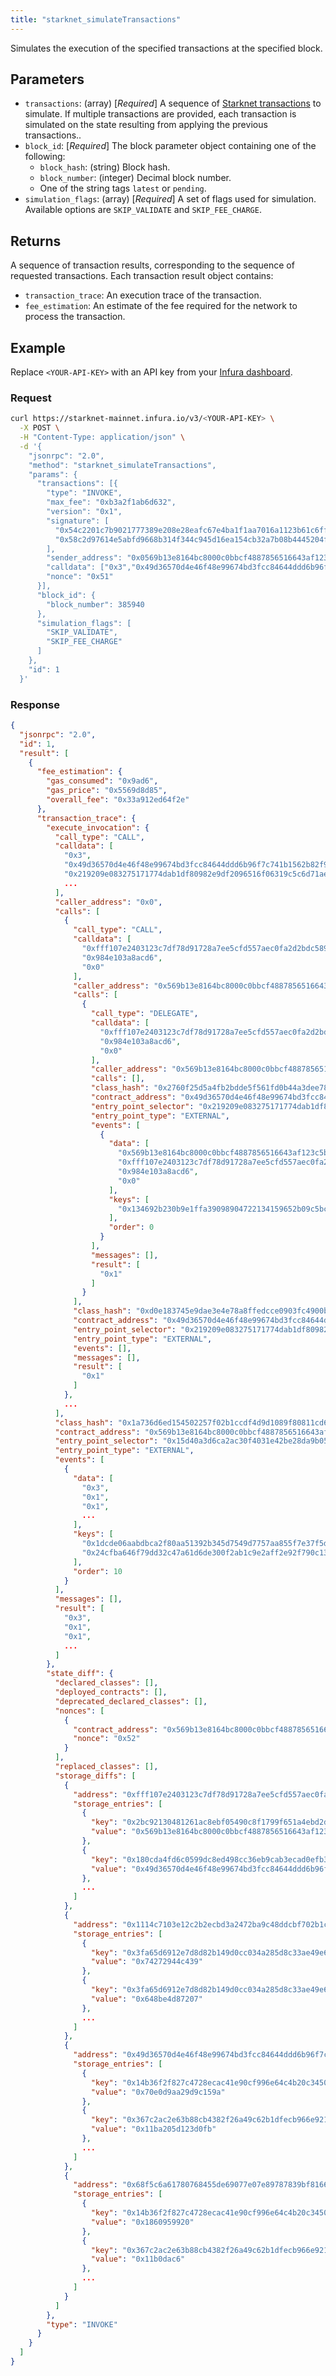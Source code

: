 ```yaml
---
title: "starknet_simulateTransactions"
---
```



Simulates the execution of the specified transactions at the specified block.

## Parameters

- `transactions`: (array) [*Required*] A sequence of
  [Starknet transactions](https://docs.starknet.io/documentation/architecture_and_concepts/Network_Architecture/transactions/)
  to simulate.
  If multiple transactions are provided, each transaction is simulated on the state resulting from
  applying the previous transactions..
- `block_id`: [*Required*] The block parameter object containing one of the following:
  - `block_hash`: (string) Block hash.
  - `block_number`: (integer) Decimal block number.
  - One of the string tags `latest` or `pending`.
- `simulation_flags`: (array) [*Required*] A set of flags used for simulation.
  Available options are `SKIP_VALIDATE` and `SKIP_FEE_CHARGE`.

## Returns

A sequence of transaction results, corresponding to the sequence of requested transactions.
Each transaction result object contains:

- `transaction_trace`: An execution trace of the transaction.
- `fee_estimation`: An estimate of the fee required for the network to process the transaction.

## Example

Replace `<YOUR-API-KEY>` with an API key from your [Infura dashboard](https://infura.io/dashboard).

### Request

<Tabs>
<TabItem value="curl">

```bash
curl https://starknet-mainnet.infura.io/v3/<YOUR-API-KEY> \
  -X POST \
  -H "Content-Type: application/json" \
  -d '{
    "jsonrpc": "2.0",
    "method": "starknet_simulateTransactions",
    "params": {
      "transactions": [{
        "type": "INVOKE",
        "max_fee": "0xb3a2f1ab6d632",
        "version": "0x1",
        "signature": [
          "0x54c2201c7b9021777389e208e28eafc67e4ba1f1aa7016a1123b61c6ff79c29",
          "0x58c2d97614e5abfd9668b314f344c945d16ea154cb32a7b08b4445204f1f1d3"
        ],
        "sender_address": "0x0569b13e8164bc8000c0bbcf4887856516643af123c5bc3b01e229e92f9cfd10",
        "calldata": ["0x3","0x49d36570d4e46f48e99674bd3fcc84644ddd6b96f7c741b1562b82f9e004dc7","0x219209e083275171774dab1df80982e9df2096516f06319c5c6d71ae0a8480c","0x3","0xfff107e2403123c7df78d91728a7ee5cfd557aec0fa2d2bdc5891c286bbfff","0x984e103a8acd6","0x0","0x68f5c6a61780768455de69077e07e89787839bf8166decfbf92b645209c0fb8","0x219209e083275171774dab1df80982e9df2096516f06319c5c6d71ae0a8480c","0x3","0xfff107e2403123c7df78d91728a7ee5cfd557aec0fa2d2bdc5891c286bbfff","0x4c4b40","0x0","0xfff107e2403123c7df78d91728a7ee5cfd557aec0fa2d2bdc5891c286bbfff","0x2f0b3c5710379609eb5495f1ecd348cb28167711b73609fe565a72734550354","0xe","0x569b13e8164bc8000c0bbcf4887856516643af123c5bc3b01e229e92f9cfd10","0x49d36570d4e46f48e99674bd3fcc84644ddd6b96f7c741b1562b82f9e004dc7","0x68f5c6a61780768455de69077e07e89787839bf8166decfbf92b645209c0fb8","0x1f4","0xa76cc","0xa7b5e","0x984e103a8acd6","0x0","0x4c4b40","0x0","0x9542431aa6bf1","0x0","0x4ac4a0","0x0"],
        "nonce": "0x51"
      }],
      "block_id": {
        "block_number": 385940
      },
      "simulation_flags": [
        "SKIP_VALIDATE",
        "SKIP_FEE_CHARGE"
      ]
    },
    "id": 1
  }'
```

</TabItem>
</Tabs>

### Response

<Tabs>
<TabItem value="JSON">

```json
{
  "jsonrpc": "2.0",
  "id": 1,
  "result": [
    {
      "fee_estimation": {
        "gas_consumed": "0x9ad6",
        "gas_price": "0x5569d8d85",
        "overall_fee": "0x33a912ed64f2e"
      },
      "transaction_trace": {
        "execute_invocation": {
          "call_type": "CALL",
          "calldata": [
            "0x3",
            "0x49d36570d4e46f48e99674bd3fcc84644ddd6b96f7c741b1562b82f9e004dc7",
            "0x219209e083275171774dab1df80982e9df2096516f06319c5c6d71ae0a8480c",
            ...
          ],
          "caller_address": "0x0",
          "calls": [
            {
              "call_type": "CALL",
              "calldata": [
                "0xfff107e2403123c7df78d91728a7ee5cfd557aec0fa2d2bdc5891c286bbfff",
                "0x984e103a8acd6",
                "0x0"
              ],
              "caller_address": "0x569b13e8164bc8000c0bbcf4887856516643af123c5bc3b01e229e92f9cfd10",
              "calls": [
                {
                  "call_type": "DELEGATE",
                  "calldata": [
                    "0xfff107e2403123c7df78d91728a7ee5cfd557aec0fa2d2bdc5891c286bbfff",
                    "0x984e103a8acd6",
                    "0x0"
                  ],
                  "caller_address": "0x569b13e8164bc8000c0bbcf4887856516643af123c5bc3b01e229e92f9cfd10",
                  "calls": [],
                  "class_hash": "0x2760f25d5a4fb2bdde5f561fd0b44a3dee78c28903577d37d669939d97036a0",
                  "contract_address": "0x49d36570d4e46f48e99674bd3fcc84644ddd6b96f7c741b1562b82f9e004dc7",
                  "entry_point_selector": "0x219209e083275171774dab1df80982e9df2096516f06319c5c6d71ae0a8480c",
                  "entry_point_type": "EXTERNAL",
                  "events": [
                    {
                      "data": [
                        "0x569b13e8164bc8000c0bbcf4887856516643af123c5bc3b01e229e92f9cfd10",
                        "0xfff107e2403123c7df78d91728a7ee5cfd557aec0fa2d2bdc5891c286bbfff",
                        "0x984e103a8acd6",
                        "0x0"
                      ],
                      "keys": [
                        "0x134692b230b9e1ffa39098904722134159652b09c5bc41d88d6698779d228ff"
                      ],
                      "order": 0
                    }
                  ],
                  "messages": [],
                  "result": [
                    "0x1"
                  ]
                }
              ],
              "class_hash": "0xd0e183745e9dae3e4e78a8ffedcce0903fc4900beace4e0abf192d4c202da3",
              "contract_address": "0x49d36570d4e46f48e99674bd3fcc84644ddd6b96f7c741b1562b82f9e004dc7",
              "entry_point_selector": "0x219209e083275171774dab1df80982e9df2096516f06319c5c6d71ae0a8480c",
              "entry_point_type": "EXTERNAL",
              "events": [],
              "messages": [],
              "result": [
                "0x1"
              ]
            },
            ...
          ],
          "class_hash": "0x1a736d6ed154502257f02b1ccdf4d9d1089f80811cd6acad48e6b6a9d1f2003",
          "contract_address": "0x569b13e8164bc8000c0bbcf4887856516643af123c5bc3b01e229e92f9cfd10",
          "entry_point_selector": "0x15d40a3d6ca2ac30f4031e42be28da9b056fef9bb7357ac5e85627ee876e5ad",
          "entry_point_type": "EXTERNAL",
          "events": [
            {
              "data": [
                "0x3",
                "0x1",
                "0x1",
                ...
              ],
              "keys": [
                "0x1dcde06aabdbca2f80aa51392b345d7549d7757aa855f7e37f5d335ac8243b1",
                "0x24cfba646f79dd32c47a61d6de300f2ab1c9e2aff2e92f790c1368cd177d69c"
              ],
              "order": 10
            }
          ],
          "messages": [],
          "result": [
            "0x3",
            "0x1",
            "0x1",
            ...
          ]
        },
        "state_diff": {
          "declared_classes": [],
          "deployed_contracts": [],
          "deprecated_declared_classes": [],
          "nonces": [
            {
              "contract_address": "0x569b13e8164bc8000c0bbcf4887856516643af123c5bc3b01e229e92f9cfd10",
              "nonce": "0x52"
            }
          ],
          "replaced_classes": [],
          "storage_diffs": [
            {
              "address": "0xfff107e2403123c7df78d91728a7ee5cfd557aec0fa2d2bdc5891c286bbfff",
              "storage_entries": [
                {
                  "key": "0x2bc92130481261ac8ebf05490c8f1799f651a4ebd2d64f0101f2a3f41bb441",
                  "value": "0x569b13e8164bc8000c0bbcf4887856516643af123c5bc3b01e229e92f9cfd10"
                },
                {
                  "key": "0x180cda4fd6c0599dc8ed498cc36eb9cab3ecad0efb3ccfd59043fbdd692374b",
                  "value": "0x49d36570d4e46f48e99674bd3fcc84644ddd6b96f7c741b1562b82f9e004dc7"
                },
                ...
              ]
            },
            {
              "address": "0x1114c7103e12c2b2ecbd3a2472ba9c48ddcbf702b1c242dd570057e26212111",
              "storage_entries": [
                {
                  "key": "0x3fa65d6912e7d8d82b149d0cc034a285d8c33ae49e659642a4fd2e380937b7",
                  "value": "0x74272944c439"
                },
                {
                  "key": "0x3fa65d6912e7d8d82b149d0cc034a285d8c33ae49e659642a4fd2e380937b8",
                  "value": "0x648be4d87207"
                },
                ...
              ]
            },
            {
              "address": "0x49d36570d4e46f48e99674bd3fcc84644ddd6b96f7c741b1562b82f9e004dc7",
              "storage_entries": [
                {
                  "key": "0x14b36f2f827c4728ecac41e90cf996e64c4b20c345087b6be56bbe680051a1f",
                  "value": "0x70e0d9aa29d9c159a"
                },
                {
                  "key": "0x367c2ac2e63b88cb4382f26a49c62b1dfecb966e92138c574cfbec611723cce",
                  "value": "0x11ba205d123d0fb"
                },
                ...
              ]
            },
            {
              "address": "0x68f5c6a61780768455de69077e07e89787839bf8166decfbf92b645209c0fb8",
              "storage_entries": [
                {
                  "key": "0x14b36f2f827c4728ecac41e90cf996e64c4b20c345087b6be56bbe680051a1f",
                  "value": "0x1860959920"
                },
                {
                  "key": "0x367c2ac2e63b88cb4382f26a49c62b1dfecb966e92138c574cfbec611723cce",
                  "value": "0x11b0dac6"
                },
                ...
              ]
            }
          ]
        },
        "type": "INVOKE"
      }
    }
  ]
}
```

</TabItem>
</Tabs>
